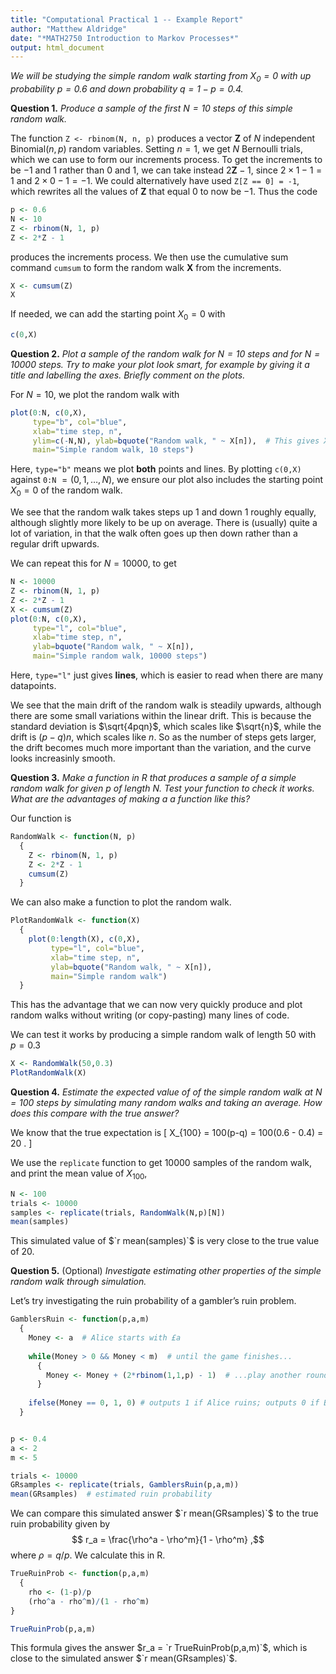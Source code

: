 ---
title: "Computational Practical 1 -- Example Report"
author: "Matthew Aldridge"
date: "*MATH2750 Introduction to Markov Processes*"
output: html_document
---
  


*We will be studying the simple random walk starting from $X_0 = 0$ with up probability $p = 0.6$ and down probability $q = 1 - p = 0.4$.*

**Question 1.** *Produce a sample of the first $N = 10$ steps of this simple random walk.*


The function `Z <- rbinom(N, n, p)` produces a vector $\mathbf{Z}$ of $N$ independent Binomial$(n,p)$ random variables. Setting $n = 1$, we get $N$ Bernoulli trials, which we can use to form our increments process. To get the increments to be $-1$ and $1$ rather than $0$ and $1$, we can take instead $2\mathbf{Z} - 1$, since $2\times 1 - 1 = 1$ and $2 \times 0 - 1 = -1$. We could alternatively have used `Z[Z == 0] = -1`, which rewrites all the values of $\mathbf{Z}$ that equal $0$ to now be $-1$. Thus the code
```{r}
p <- 0.6
N <- 10
Z <- rbinom(N, 1, p)
Z <- 2*Z - 1
```
produces the increments process. We then use the cumulative sum command `cumsum` to form the random walk $\mathbf{X}$ from the increments.
```{r}
X <- cumsum(Z)
X
```

If needed, we can add the starting point $X_0 = 0$ with
```{r}
c(0,X)
```



**Question 2.** *Plot a sample of the random walk for $N = 10$ steps and for $N = 10000$ steps. Try to make your plot look smart, for example by giving it a title and labelling the axes. Briefly comment on the plots.*


For $N = 10$, we plot the random walk with
```{r}
plot(0:N, c(0,X),
     type="b", col="blue",
     xlab="time step, n",
     ylim=c(-N,N), ylab=bquote("Random walk, " ~ X[n]),  # This gives X_n with a subscript
     main="Simple random walk, 10 steps")
```

Here, `type="b"` means we plot **both** points and lines. By plotting `c(0,X)` against `0:N` ${}= (0,1,\dots, N)$, we ensure our plot also includes the starting point $X_0 = 0$ of the random walk.

We see that the random walk takes steps up $1$ and down $1$ roughly equally, although slightly more likely to be up on average. There is (usually) quite a lot of variation, in that the walk often goes up then down rather than a regular drift upwards.

We can repeat this for $N = 10000$, to get
```{r}
N <- 10000
Z <- rbinom(N, 1, p)
Z <- 2*Z - 1
X <- cumsum(Z)
plot(0:N, c(0,X),
     type="l", col="blue",
     xlab="time step, n", 
     ylab=bquote("Random walk, " ~ X[n]),
     main="Simple random walk, 10000 steps")
```

Here, `type="l"` just gives **lines**, which is easier to read when there are many datapoints. 

We see that the main drift of the random walk is steadily upwards, although there are some small variations within the linear drift. This is because the standard deviation is $\sqrt{4pqn}$, which scales like $\sqrt{n}$, while the drift is $(p-q)n$, which scales like $n$. So as the number of steps gets larger, the drift becomes much more important than the variation, and the curve looks increasinly smooth.



**Question 3.** *Make a function in R that produces a sample of a simple random walk for given $p$ of length $N$. Test your function to check it works. What are the advantages of making a a function like this?*


Our function is
```{r}
RandomWalk <- function(N, p)
  {
    Z <- rbinom(N, 1, p)
    Z <- 2*Z - 1
    cumsum(Z)
  }
```

We can also make a function to plot the random walk.
```{r}
PlotRandomWalk <- function(X)
  {
    plot(0:length(X), c(0,X),
         type="l", col="blue",
         xlab="time step, n", 
         ylab=bquote("Random walk, " ~ X[n]),
         main="Simple random walk")
  }
```

This has the advantage that we can now very quickly produce and plot random walks without writing (or copy-pasting) many lines of code.

We can test it works by producing a simple random walk of length $50$ with $p = 0.3$
```{r}
X <- RandomWalk(50,0.3)
PlotRandomWalk(X)
```



**Question 4.** *Estimate the expected value of of the simple random walk at $N = 100$ steps by simulating many random walks and taking an average. How does this compare with the true answer?*


We know that the true expectation is
\[ \mathbb{E}X_{100} = 100(p-q) = 100(0.6 - 0.4) = 20 . \]
  
We use the `replicate` function to get $10000$ samples of the random walk, and print the mean value of $X_{100}$,
```{r}
N <- 100
trials <- 10000
samples <- replicate(trials, RandomWalk(N,p)[N])
mean(samples)
```
This simulated value of $`r mean(samples)`$ is very close to the true value of $20$.



**Question 5.** (Optional) *Investigate estimating other properties of the simple random walk through simulation.*


Let's try investigating the ruin probability of a gambler's ruin problem.
```{r}
GamblersRuin <- function(p,a,m)
  {
    Money <- a  # Alice starts with £a
    
    while(Money > 0 && Money < m)  # until the game finishes...
      {
        Money <- Money + (2*rbinom(1,1,p) - 1)  # ...play another round
      }
    
    ifelse(Money == 0, 1, 0) # outputs 1 if Alice ruins; outputs 0 if Bob ruins
  }


p <- 0.4
a <- 2
m <- 5

trials <- 10000
GRsamples <- replicate(trials, GamblersRuin(p,a,m))
mean(GRsamples)  # estimated ruin probability
```

We can compare this simulated answer $`r mean(GRsamples)`$ to the true ruin probability given by
$$ r_a = \frac{\rho^a - \rho^m}{1 - \rho^m} ,$$
where $\rho = q/p$. We calculate this in R.
```{r}
TrueRuinProb <- function(p,a,m)
  {
    rho <- (1-p)/p
    (rho^a - rho^m)/(1 - rho^m)
}

TrueRuinProb(p,a,m)
```

This formula gives the answer $r_a = `r TrueRuinProb(p,a,m)`$, which is close to the simulated answer $`r mean(GRsamples)`$.
